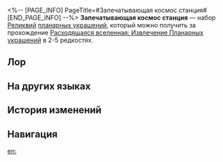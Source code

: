 <%-- [PAGE_INFO]
PageTitle=#Запечатывающая космос станция#
[END_PAGE_INFO] --%>
{{Набор Реликвий Инфобокс
|id           = 83014
|Изображение  = Предмет Запечатывающая космос станция.png
|Тип          = Планарное украшение
|2пБонус      = Повышает силу атаки владельца на 12%. Если скорость владельца выше или равна 120 ед., то его сила атаки повышается на доп. 12%.
|Сфера        = Космическая станция «Герта»
|Вязь         = Орбита скитаний «Герты»
|Редкость     = 2345
|Источник2.1  = [[Расходящаяся вселенная: Извлечение Планарных украшений]]
|Источник3.1  = [[Расходящаяся вселенная: Извлечение Планарных украшений]]
|Источник4.1  = [[Расходящаяся вселенная: Извлечение Планарных украшений]]
|Источник5.1  = [[Расходящаяся вселенная: Извлечение Планарных украшений]]
|Источник5.2  = [[Синтез реликвий]]
|Свойство1    = 
|Свойство2    = 
|Свойство3    = 
}}
'''Запечатывающая космос станция''' — набор [[Реликвии|Реликвий]] [[:Категория:Планарные украшения|планарных украшений]], который можно получить за прохождение [[Расходящаяся вселенная: Извлечение Планарных украшений]] в 2-5{{Иконка/Звёзды|1}} редкостях.

==Лор==
{{Реликвия Лор|Запечатывающая космос станция}}

==На других языках==
{{На других языках
|en   = Space Sealing Station
|zhs  = 太空封印站
|zht  = 太空封印站
|ja   = 宇宙封印ステーション
|ko   = 우주 봉인 정거장
|es   = Estación sellaespacios
|fr   = Station de scellement spatial
|ru   = Запечатывающая космос станция
|th   = Space Sealing Station
|vi   = Trạm Phong Ấn Không Gian
|de   = Raumstation für Versiegelung
|id   = Space Sealing Station
|pt   = Estação de Vedação Espacial
}}

==История изменений==
{{История изменений|3.5}}

==Навигация==
{{Наборы реликвий Навбокс}}

[[en:]]